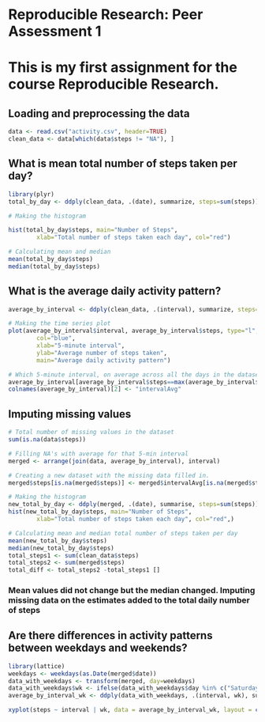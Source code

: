 # Reproducible Research: Peer Assessment 1
# This is my first assignment for the course Reproducible Research.

## Loading and preprocessing the data
```r
data <- read.csv("activity.csv", header=TRUE)
clean_data <- data[which(data$steps != "NA"), ]
```

## What is mean total number of steps taken per day?
```r
library(plyr)
total_by_day <- ddply(clean_data, .(date), summarize, steps=sum(steps))

# Making the histogram 

hist(total_by_day$steps, main="Number of Steps", 
        xlab="Total number of steps taken each day", col="red")

# Calculating mean and median
mean(total_by_day$steps)
median(total_by_day$steps)
```

## What is the average daily activity pattern?
```r
average_by_interval <- ddply(clean_data, .(interval), summarize, steps=mean(steps))

# Making the time series plot
plot(average_by_interval$interval, average_by_interval$steps, type="l", 
        col="blue",
        xlab="5-minute interval", 
        ylab="Average number of steps taken",
        main="Average daily activity pattern")

# Which 5-minute interval, on average across all the days in the dataset, contains the maximum number of steps?
average_by_interval[average_by_interval$steps==max(average_by_interval$steps),]
colnames(average_by_interval)[2] <- "intervalAvg"
```

## Imputing missing values
```r
# Total number of missing values in the dataset
sum(is.na(data$steps))

# Filling NA's with average for that 5-min interval
merged <- arrange(join(data, average_by_interval), interval)

# Creating a new dataset with the missing data filled in.
merged$steps[is.na(merged$steps)] <- merged$intervalAvg[is.na(merged$steps)]

# Making the histogram
new_total_by_day <- ddply(merged, .(date), summarise, steps=sum(steps))
hist(new_total_by_day$steps, main="Number of Steps", 
        xlab="Total number of steps taken each day", col="red",)

# Calculating mean and median total number of steps taken per day
mean(new_total_by_day$steps)
median(new_total_by_day$steps)
total_steps1 <- sum(clean_data$steps)
total_steps2 <- sum(merged$steps)
total_diff <- total_steps2 -total_steps1 []
```
### Mean values did not change but the median changed.  Imputing missing data on the estimates added to the total daily number of steps

## Are there differences in activity patterns between weekdays and weekends?

```r
library(lattice)
weekdays <- weekdays(as.Date(merged$date))
data_with_weekdays <- transform(merged, day=weekdays)
data_with_weekdays$wk <- ifelse(data_with_weekdays$day %in% c("Saturday", "Sunday"),"weekend", "weekday")
average_by_interval_wk <- ddply(data_with_weekdays, .(interval, wk), summarize, steps=mean(steps))

xyplot(steps ~ interval | wk, data = average_by_interval_wk, layout = c(1, 2), type="l")
```